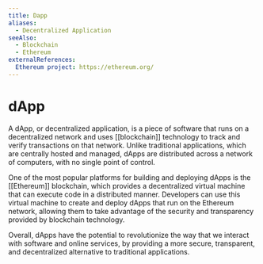 ```yaml
---
title: Dapp
aliases:
  - Decentralized Application
seeAlso:
  - Blockchain
  - Ethereum
externalReferences:
  Ethereum project: https://ethereum.org/
---
```


# dApp

A dApp, or decentralized application, is a piece of software that runs on a decentralized network and uses \[\[blockchain]] technology to track and verify transactions on that network. Unlike traditional applications, which are centrally hosted and managed, dApps are distributed across a network of computers, with no single point of control.&#x20;

One of the most popular platforms for building and deploying dApps is the \[\[Ethereum]] blockchain, which provides a decentralized virtual machine that can execute code in a distributed manner. Developers can use this virtual machine to create and deploy dApps that run on the Ethereum network, allowing them to take advantage of the security and transparency provided by blockchain technology.

Overall, dApps have the potential to revolutionize the way that we interact with software and online services, by providing a more secure, transparent, and decentralized alternative to traditional applications.
